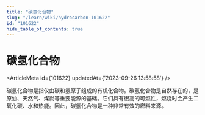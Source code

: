 ```yaml
---
title: "碳氢化合物"
slug: "/learn/wiki/hydrocarbon-101622"
id: "101622"
hide_table_of_contents: true
---
```



# 碳氢化合物

<ArticleMeta id={101622} updatedAt={'2023-09-26 13:58:58'} />
<div className='border-solid border-b border-t-0 my-4 border-[var(--ifm-color-gray-300)]' />

碳氢化合物是指仅由碳和氢原子组成的有机化合物。碳氢化合物是自然存在的，是原油、天然气、煤炭等重要能源的基础。它们具有很高的可燃性，燃烧时会产生二氧化碳、水和热能。因此，碳氢化合物是一种非常有效的燃料来源。
